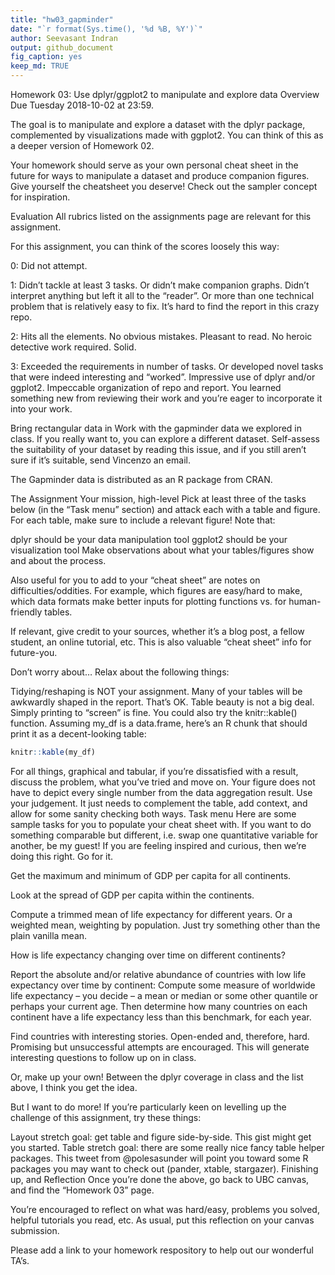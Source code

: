 ```yaml
---
title: "hw03_gapminder"
date: "`r format(Sys.time(), '%d %B, %Y')`"
author: Seevasant Indran
output: github_document
fig_caption: yes
keep_md: TRUE
---
```


Homework 03: Use dplyr/ggplot2 to manipulate and explore data
Overview
Due Tuesday 2018-10-02 at 23:59.

The goal is to manipulate and explore a dataset with the dplyr package, complemented by visualizations made with ggplot2. You can think of this as a deeper version of Homework 02.

Your homework should serve as your own personal cheat sheet in the future for ways to manipulate a dataset and produce companion figures. Give yourself the cheatsheet you deserve! Check out the sampler concept for inspiration.

Evaluation
All rubrics listed on the assignments page are relevant for this assignment.

For this assignment, you can think of the scores loosely this way:

0: Did not attempt.

1: Didn’t tackle at least 3 tasks. Or didn’t make companion graphs. Didn’t interpret anything but left it all to the “reader”. Or more than one technical problem that is relatively easy to fix. It’s hard to find the report in this crazy repo.

2: Hits all the elements. No obvious mistakes. Pleasant to read. No heroic detective work required. Solid.

3: Exceeded the requirements in number of tasks. Or developed novel tasks that were indeed interesting and “worked”. Impressive use of dplyr and/or ggplot2. Impeccable organization of repo and report. You learned something new from reviewing their work and you’re eager to incorporate it into your work.

Bring rectangular data in
Work with the gapminder data we explored in class. If you really want to, you can explore a different dataset. Self-assess the suitability of your dataset by reading this issue, and if you still aren’t sure if it’s suitable, send Vincenzo an email.

The Gapminder data is distributed as an R package from CRAN.

The Assignment
Your mission, high-level
Pick at least three of the tasks below (in the “Task menu” section) and attack each with a table and figure. For each table, make sure to include a relevant figure! Note that:

dplyr should be your data manipulation tool
ggplot2 should be your visualization tool
Make observations about what your tables/figures show and about the process.

Also useful for you to add to your “cheat sheet” are notes on difficulties/oddities. For example, which figures are easy/hard to make, which data formats make better inputs for plotting functions vs. for human-friendly tables.

If relevant, give credit to your sources, whether it’s a blog post, a fellow student, an online tutorial, etc. This is also valuable “cheat sheet” info for future-you.

Don’t worry about…
Relax about the following things:

Tidying/reshaping is NOT your assignment. Many of your tables will be awkwardly shaped in the report. That’s OK.
Table beauty is not a big deal. Simply printing to “screen” is fine. You could also try the knitr::kable() function. Assuming my_df is a data.frame, here’s an R chunk that should print it as a decent-looking table:
```r
knitr::kable(my_df)
```
For all things, graphical and tabular, if you’re dissatisfied with a result, discuss the problem, what you’ve tried and move on.
Your figure does not have to depict every single number from the data aggregation result. Use your judgement. It just needs to complement the table, add context, and allow for some sanity checking both ways.
Task menu
Here are some sample tasks for you to populate your cheat sheet with. If you want to do something comparable but different, i.e. swap one quantitative variable for another, be my guest! If you are feeling inspired and curious, then we’re doing this right. Go for it.

Get the maximum and minimum of GDP per capita for all continents.

Look at the spread of GDP per capita within the continents.

Compute a trimmed mean of life expectancy for different years. Or a weighted mean, weighting by population. Just try something other than the plain vanilla mean.

How is life expectancy changing over time on different continents?

Report the absolute and/or relative abundance of countries with low life expectancy over time by continent: Compute some measure of worldwide life expectancy – you decide – a mean or median or some other quantile or perhaps your current age. Then determine how many countries on each continent have a life expectancy less than this benchmark, for each year.

Find countries with interesting stories. Open-ended and, therefore, hard. Promising but unsuccessful attempts are encouraged. This will generate interesting questions to follow up on in class.

Or, make up your own! Between the dplyr coverage in class and the list above, I think you get the idea.

But I want to do more!
If you’re particularly keen on levelling up the challenge of this assignment, try these things:

Layout stretch goal: get table and figure side-by-side. This gist might get you started.
Table stretch goal: there are some really nice fancy table helper packages. This tweet from @polesasunder will point you toward some R packages you may want to check out (pander, xtable, stargazer).
Finishing up, and Reflection
Once you’re done the above, go back to UBC canvas, and find the “Homework 03” page.

You’re encouraged to reflect on what was hard/easy, problems you solved, helpful tutorials you read, etc. As usual, put this reflection on your canvas submission.

Please add a link to your homework respository to help out our wonderful TA’s.